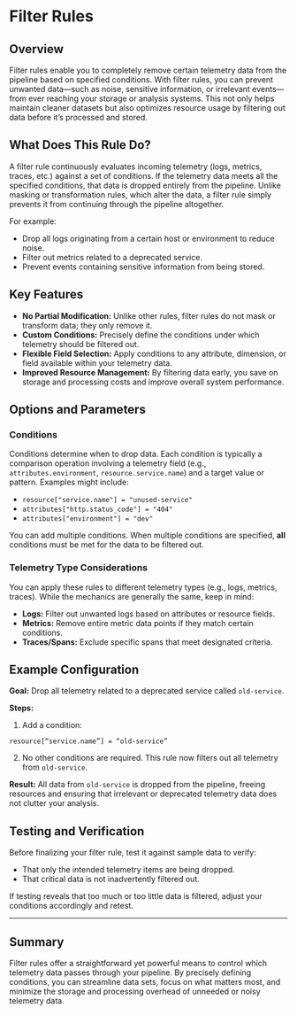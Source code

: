 # Filter Rules

## Overview

Filter rules enable you to completely remove certain telemetry data from the pipeline based on specified conditions. With filter rules, you can prevent unwanted data—such as noise, sensitive information, or irrelevant events—from ever reaching your storage or analysis systems. This not only helps maintain cleaner datasets but also optimizes resource usage by filtering out data before it’s processed and stored.

## What Does This Rule Do?

A filter rule continuously evaluates incoming telemetry (logs, metrics, traces, etc.) against a set of conditions. If the telemetry data meets all the specified conditions, that data is dropped entirely from the pipeline. Unlike masking or transformation rules, which alter the data, a filter rule simply prevents it from continuing through the pipeline altogether.

For example:
- Drop all logs originating from a certain host or environment to reduce noise.
- Filter out metrics related to a deprecated service.
- Prevent events containing sensitive information from being stored.

## Key Features

- **No Partial Modification:** Unlike other rules, filter rules do not mask or transform data; they only remove it.
- **Custom Conditions:** Precisely define the conditions under which telemetry should be filtered out.
- **Flexible Field Selection:** Apply conditions to any attribute, dimension, or field available within your telemetry data.
- **Improved Resource Management:** By filtering data early, you save on storage and processing costs and improve overall system performance.

## Options and Parameters

### Conditions

Conditions determine when to drop data. Each condition is typically a comparison operation involving a telemetry field (e.g., `attributes.environment`, `resource.service.name`) and a target value or pattern. Examples might include:

- `resource["service.name"] = "unused-service"`
- `attributes["http.status_code"] = "404"`
- `attributes["environment"] = "dev"`

You can add multiple conditions. When multiple conditions are specified, **all** conditions must be met for the data to be filtered out.


### Telemetry Type Considerations

You can apply these rules to different telemetry types (e.g., logs, metrics, traces). While the mechanics are generally the same, keep in mind:
- **Logs:** Filter out unwanted logs based on attributes or resource fields.
- **Metrics:** Remove entire metric data points if they match certain conditions.
- **Traces/Spans:** Exclude specific spans that meet designated criteria.

## Example Configuration

**Goal:** Drop all telemetry related to a deprecated service called `old-service`.

**Steps:**
1. Add a condition:
```ottl
resource[“service.name”] = “old-service”
```
2. No other conditions are required. This rule now filters out all telemetry from `old-service`.

**Result:** All data from `old-service` is dropped from the pipeline, freeing resources and ensuring that irrelevant or deprecated telemetry data does not clutter your analysis.

## Testing and Verification

Before finalizing your filter rule, test it against sample data to verify:
- That only the intended telemetry items are being dropped.
- That critical data is not inadvertently filtered out.

If testing reveals that too much or too little data is filtered, adjust your conditions accordingly and retest.

---

## Summary

Filter rules offer a straightforward yet powerful means to control which telemetry data passes through your pipeline. By precisely defining conditions, you can streamline data sets, focus on what matters most, and minimize the storage and processing overhead of unneeded or noisy telemetry data.